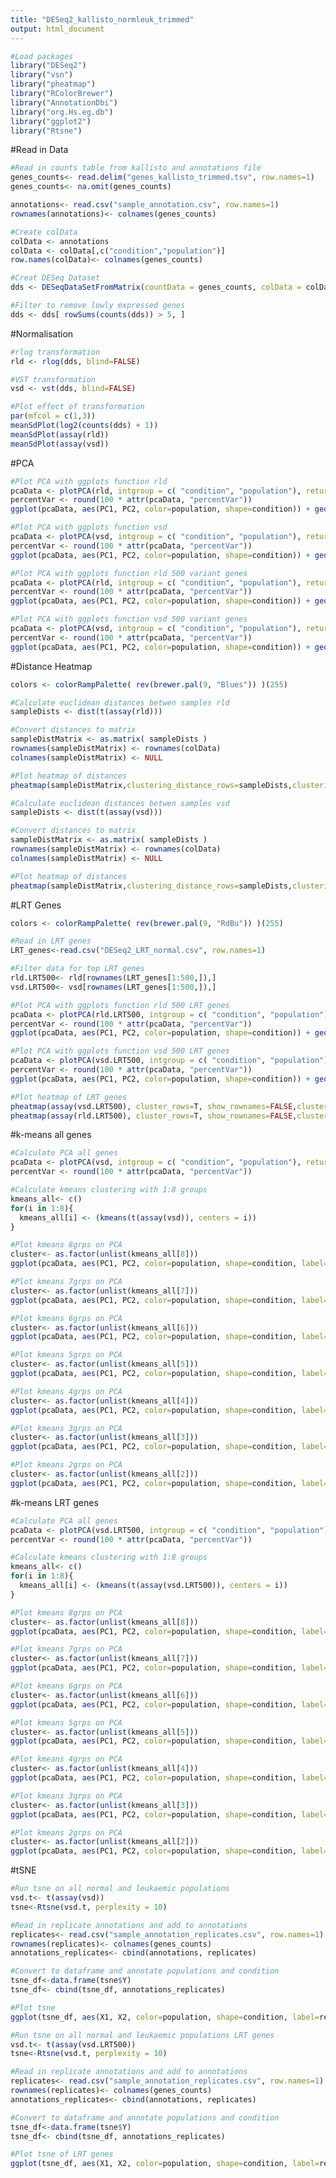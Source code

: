 ```yaml
---
title: "DESeq2_kallisto_normleuk_trimmed"
output: html_document
---
```

```r
#Load packages
library("DESeq2")
library("vsn")
library("pheatmap")
library("RColorBrewer")
library("AnnotationDbi")
library("org.Hs.eg.db")
library("ggplot2")
library("Rtsne")
```

#Read in Data

```r
#Read in counts table from kallisto and annotations file
genes_counts<- read.delim("genes_kallisto_trimmed.tsv", row.names=1)
genes_counts<- na.omit(genes_counts) 

annotations<- read.csv("sample_annotation.csv", row.names=1)
rownames(annotations)<- colnames(genes_counts)

#Create colData
colData <- annotations
colData <- colData[,c("condition","population")]
row.names(colData)<- colnames(genes_counts)

#Creat DESeq Dataset
dds <- DESeqDataSetFromMatrix(countData = genes_counts, colData = colData, design=~ population + condition)

#Filter to remove lowly expressed genes
dds <- dds[ rowSums(counts(dds)) > 5, ]
```

#Normalisation

```r
#rlog transformation
rld <- rlog(dds, blind=FALSE)

#VST transformation
vsd <- vst(dds, blind=FALSE)

#Plot effect of transformation
par(mfcol = c(1,3))
meanSdPlot(log2(counts(dds) + 1))
meanSdPlot(assay(rld))
meanSdPlot(assay(vsd))
```

#PCA

```r
#Plot PCA with ggplots function rld
pcaData <- plotPCA(rld, intgroup = c( "condition", "population"), returnData=TRUE)
percentVar <- round(100 * attr(pcaData, "percentVar"))
ggplot(pcaData, aes(PC1, PC2, color=population, shape=condition)) + geom_point(size=3) + xlab(paste0("PC1: ",percentVar[1],"% variance")) + ylab(paste0("PC2: ",percentVar[2],"% variance")) + coord_fixed()

#Plot PCA with ggplots function vsd
pcaData <- plotPCA(vsd, intgroup = c( "condition", "population"), returnData=TRUE)
percentVar <- round(100 * attr(pcaData, "percentVar"))
ggplot(pcaData, aes(PC1, PC2, color=population, shape=condition)) + geom_point(size=3) + xlab(paste0("PC1: ",percentVar[1],"% variance")) + ylab(paste0("PC2: ",percentVar[2],"% variance")) + coord_fixed()

#Plot PCA with ggplots function rld 500 variant genes
pcaData <- plotPCA(rld, intgroup = c( "condition", "population"), returnData=TRUE, ntop=10000)
percentVar <- round(100 * attr(pcaData, "percentVar"))
ggplot(pcaData, aes(PC1, PC2, color=population, shape=condition)) + geom_point(size=3) + xlab(paste0("PC1: ",percentVar[1],"% variance")) + ylab(paste0("PC2: ",percentVar[2],"% variance")) + coord_fixed()

#Plot PCA with ggplots function vsd 500 variant genes
pcaData <- plotPCA(vsd, intgroup = c( "condition", "population"), returnData=TRUE, ntop=10000)
percentVar <- round(100 * attr(pcaData, "percentVar"))
ggplot(pcaData, aes(PC1, PC2, color=population, shape=condition)) + geom_point(size=3) + xlab(paste0("PC1: ",percentVar[1],"% variance")) + ylab(paste0("PC2: ",percentVar[2],"% variance")) + coord_fixed()
```

#Distance Heatmap

```r
colors <- colorRampPalette( rev(brewer.pal(9, "Blues")) )(255)

#Calculate euclidean distances betwen samples rld
sampleDists <- dist(t(assay(rld)))

#Convert distances to matrix
sampleDistMatrix <- as.matrix( sampleDists )
rownames(sampleDistMatrix) <- rownames(colData)
colnames(sampleDistMatrix) <- NULL

#Plot heatmap of distances
pheatmap(sampleDistMatrix,clustering_distance_rows=sampleDists,clustering_distance_cols=sampleDists,col=colors)

#Calculate euclidean distances betwen samples vsd
sampleDists <- dist(t(assay(vsd)))

#Convert distances to matrix
sampleDistMatrix <- as.matrix( sampleDists )
rownames(sampleDistMatrix) <- rownames(colData)
colnames(sampleDistMatrix) <- NULL

#Plot heatmap of distances
pheatmap(sampleDistMatrix,clustering_distance_rows=sampleDists,clustering_distance_cols=sampleDists,col=colors)

```

#LRT Genes

```r
colors <- colorRampPalette( rev(brewer.pal(9, "RdBu")) )(255)

#Read in LRT genes
LRT_genes<-read.csv("DESeq2_LRT_normal.csv", row.names=1)

#Filter data for top LRT genes
rld.LRT500<- rld[rownames(LRT_genes[1:500,]),]
vsd.LRT500<- vsd[rownames(LRT_genes[1:500,]),]

#Plot PCA with ggplots function rld 500 LRT genes
pcaData <- plotPCA(rld.LRT500, intgroup = c( "condition", "population"), returnData=TRUE)
percentVar <- round(100 * attr(pcaData, "percentVar"))
ggplot(pcaData, aes(PC1, PC2, color=population, shape=condition)) + geom_point(size=3) + xlab(paste0("PC1: ",percentVar[1],"% variance")) + ylab(paste0("PC2: ",percentVar[2],"% variance")) + coord_fixed()

#Plot PCA with ggplots function vsd 500 LRT genes
pcaData <- plotPCA(vsd.LRT500, intgroup = c( "condition", "population"), returnData=TRUE)
percentVar <- round(100 * attr(pcaData, "percentVar"))
ggplot(pcaData, aes(PC1, PC2, color=population, shape=condition)) + geom_point(size=3) + xlab(paste0("PC1: ",percentVar[1],"% variance")) + ylab(paste0("PC2: ",percentVar[2],"% variance")) + coord_fixed()

#Plot heatmap of LRT genes
pheatmap(assay(vsd.LRT500), cluster_rows=T, show_rownames=FALSE,cluster_cols=T, color=colors, scale="row")
pheatmap(assay(rld.LRT500), cluster_rows=T, show_rownames=FALSE,cluster_cols=T, color=colors, scale="row")
```

#k-means all genes

```r
#Calculate PCA all genes
pcaData <- plotPCA(vsd, intgroup = c( "condition", "population"), returnData=TRUE)
percentVar <- round(100 * attr(pcaData, "percentVar"))

#Calculate kmeans clustering with 1:8 groups
kmeans_all<- c()
for(i in 1:8){
  kmeans_all[i] <- (kmeans(t(assay(vsd)), centers = i))
}

#Plot kmeans 8grps on PCA
cluster<- as.factor(unlist(kmeans_all[8]))
ggplot(pcaData, aes(PC1, PC2, color=population, shape=condition, label=cluster)) + geom_point(size=2) + xlab(paste0("PC1: ",percentVar[1],"% variance")) + ylab(paste0("PC2: ",percentVar[2],"% variance")) + coord_fixed() + geom_text(size=2.5, nudge_x = -1, nudge_y = 1, check_overlap = T)

#Plot kmeans 7grps on PCA
cluster<- as.factor(unlist(kmeans_all[7]))
ggplot(pcaData, aes(PC1, PC2, color=population, shape=condition, label=cluster)) + geom_point(size=2) + xlab(paste0("PC1: ",percentVar[1],"% variance")) + ylab(paste0("PC2: ",percentVar[2],"% variance")) + coord_fixed() + geom_text(size=2.5, nudge_x = -1, nudge_y = 1, check_overlap = T)

#Plot kmeans 6grps on PCA
cluster<- as.factor(unlist(kmeans_all[6]))
ggplot(pcaData, aes(PC1, PC2, color=population, shape=condition, label=cluster)) + geom_point(size=2) + xlab(paste0("PC1: ",percentVar[1],"% variance")) + ylab(paste0("PC2: ",percentVar[2],"% variance")) + coord_fixed() + geom_text(size=2.5, nudge_x = -1, nudge_y = 1, check_overlap = T)

#Plot kmeans 5grps on PCA
cluster<- as.factor(unlist(kmeans_all[5]))
ggplot(pcaData, aes(PC1, PC2, color=population, shape=condition, label=cluster)) + geom_point(size=2) + xlab(paste0("PC1: ",percentVar[1],"% variance")) + ylab(paste0("PC2: ",percentVar[2],"% variance")) + coord_fixed() + geom_text(size=2.5, nudge_x = -1, nudge_y = 1, check_overlap = T)

#Plot kmeans 4grps on PCA
cluster<- as.factor(unlist(kmeans_all[4]))
ggplot(pcaData, aes(PC1, PC2, color=population, shape=condition, label=cluster)) + geom_point(size=2) + xlab(paste0("PC1: ",percentVar[1],"% variance")) + ylab(paste0("PC2: ",percentVar[2],"% variance")) + coord_fixed() + geom_text(size=2.5, nudge_x = -1, nudge_y = 1, check_overlap = T)

#Plot kmeans 3grps on PCA
cluster<- as.factor(unlist(kmeans_all[3]))
ggplot(pcaData, aes(PC1, PC2, color=population, shape=condition, label=cluster)) + geom_point(size=2) + xlab(paste0("PC1: ",percentVar[1],"% variance")) + ylab(paste0("PC2: ",percentVar[2],"% variance")) + coord_fixed() + geom_text(size=2.5, nudge_x = -1, nudge_y = 1, check_overlap = T)

#Plot kmeans 2grps on PCA
cluster<- as.factor(unlist(kmeans_all[2]))
ggplot(pcaData, aes(PC1, PC2, color=population, shape=condition, label=cluster)) + geom_point(size=2) + xlab(paste0("PC1: ",percentVar[1],"% variance")) + ylab(paste0("PC2: ",percentVar[2],"% variance")) + coord_fixed() + geom_text(size=2.5, nudge_x = -1, nudge_y = 1, check_overlap = T)
```

#k-means LRT genes

```r
#Calculate PCA all genes
pcaData <- plotPCA(vsd.LRT500, intgroup = c( "condition", "population"), returnData=TRUE)
percentVar <- round(100 * attr(pcaData, "percentVar"))

#Calculate kmeans clustering with 1:8 groups
kmeans_all<- c()
for(i in 1:8){
  kmeans_all[i] <- (kmeans(t(assay(vsd.LRT500)), centers = i))
}

#Plot kmeans 8grps on PCA
cluster<- as.factor(unlist(kmeans_all[8]))
ggplot(pcaData, aes(PC1, PC2, color=population, shape=condition, label=cluster)) + geom_point(size=2) + xlab(paste0("PC1: ",percentVar[1],"% variance")) + ylab(paste0("PC2: ",percentVar[2],"% variance")) + coord_fixed() + geom_text(size=2.5, nudge_x = -1, nudge_y = 1, check_overlap = T)

#Plot kmeans 7grps on PCA
cluster<- as.factor(unlist(kmeans_all[7]))
ggplot(pcaData, aes(PC1, PC2, color=population, shape=condition, label=cluster)) + geom_point(size=2) + xlab(paste0("PC1: ",percentVar[1],"% variance")) + ylab(paste0("PC2: ",percentVar[2],"% variance")) + coord_fixed() + geom_text(size=2.5, nudge_x = -1, nudge_y = 1, check_overlap = T)

#Plot kmeans 6grps on PCA
cluster<- as.factor(unlist(kmeans_all[6]))
ggplot(pcaData, aes(PC1, PC2, color=population, shape=condition, label=cluster)) + geom_point(size=2) + xlab(paste0("PC1: ",percentVar[1],"% variance")) + ylab(paste0("PC2: ",percentVar[2],"% variance")) + coord_fixed() + geom_text(size=2.5, nudge_x = -1, nudge_y = 1, check_overlap = T)

#Plot kmeans 5grps on PCA
cluster<- as.factor(unlist(kmeans_all[5]))
ggplot(pcaData, aes(PC1, PC2, color=population, shape=condition, label=cluster)) + geom_point(size=2) + xlab(paste0("PC1: ",percentVar[1],"% variance")) + ylab(paste0("PC2: ",percentVar[2],"% variance")) + coord_fixed() + geom_text(size=2.5, nudge_x = -1, nudge_y = 1, check_overlap = T)

#Plot kmeans 4grps on PCA
cluster<- as.factor(unlist(kmeans_all[4]))
ggplot(pcaData, aes(PC1, PC2, color=population, shape=condition, label=cluster)) + geom_point(size=2) + xlab(paste0("PC1: ",percentVar[1],"% variance")) + ylab(paste0("PC2: ",percentVar[2],"% variance")) + coord_fixed() + geom_text(size=2.5, nudge_x = -1, nudge_y = 1, check_overlap = T)

#Plot kmeans 3grps on PCA
cluster<- as.factor(unlist(kmeans_all[3]))
ggplot(pcaData, aes(PC1, PC2, color=population, shape=condition, label=cluster)) + geom_point(size=2) + xlab(paste0("PC1: ",percentVar[1],"% variance")) + ylab(paste0("PC2: ",percentVar[2],"% variance")) + coord_fixed() + geom_text(size=2.5, nudge_x = -1, nudge_y = 1, check_overlap = T)

#Plot kmeans 2grps on PCA
cluster<- as.factor(unlist(kmeans_all[2]))
ggplot(pcaData, aes(PC1, PC2, color=population, shape=condition, label=cluster)) + geom_point(size=2) + xlab(paste0("PC1: ",percentVar[1],"% variance")) + ylab(paste0("PC2: ",percentVar[2],"% variance")) + coord_fixed() + geom_text(size=2.5, nudge_x = -1, nudge_y = 1, check_overlap = T)
```

#tSNE

```r
#Run tsne on all normal and leukaemic populations
vsd.t<- t(assay(vsd))
tsne<-Rtsne(vsd.t, perplexity = 10)

#Read in replicate annotations and add to annotations
replicates<- read.csv("sample_annotation_replicates.csv", row.names=1)
rownames(replicates)<- colnames(genes_counts)
annotations_replicates<- cbind(annotations, replicates)

#Convert to dataframe and annotate populations and condition
tsne_df<-data.frame(tsne$Y)
tsne_df<- cbind(tsne_df, annotations_replicates)

#Plot tsne
ggplot(tsne_df, aes(X1, X2, color=population, shape=condition, label=replicate)) + geom_point(size=2) + xlab("X1") + ylab("X2")+ geom_text(size=2.5, nudge_x = 0.3, nudge_y = 0.2, check_overlap = T)

#Run tsne on all normal and leukaemic populations LRT genes
vsd.t<- t(assay(vsd.LRT500))
tsne<-Rtsne(vsd.t, perplexity = 10)

#Read in replicate annotations and add to annotations
replicates<- read.csv("sample_annotation_replicates.csv", row.names=1)
rownames(replicates)<- colnames(genes_counts)
annotations_replicates<- cbind(annotations, replicates)

#Convert to dataframe and annotate populations and condition
tsne_df<-data.frame(tsne$Y)
tsne_df<- cbind(tsne_df, annotations_replicates)

#Plot tsne of LRT genes
ggplot(tsne_df, aes(X1, X2, color=population, shape=condition, label=replicate)) + geom_point(size=2) + xlab("X1") + ylab("X2")+ geom_text(size=2.5, nudge_x = 0.3, nudge_y = 0.2, check_overlap = T)
```